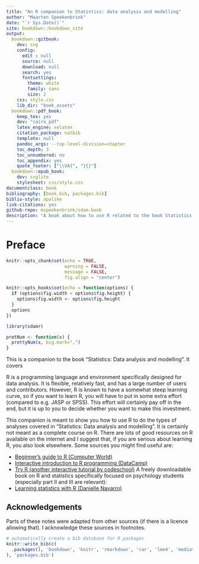 ```yaml
---
title: "An R companion to Statistics: data analysis and modelling"
author: "Maarten Speekenbrink"
date: "`r Sys.Date()`"
site: bookdown::bookdown_site
output:
  bookdown::gitbook:
    dev: svg
    config:
      edit : null
      source: null
      download: null
      search: yes
      fontsettings:
        theme: white
        family: sans
        size: 2
    css: style.css
    lib_dir: "book_assets"
  bookdown::pdf_book:
    keep_tex: yes
    dev: "cairo_pdf"
    latex_engine: xelatex
    citation_package: natbib
    template: null
    pandoc_args: --top-level-division=chapter
    toc_depth: 3
    toc_unnumbered: no
    toc_appendix: yes
    quote_footer: ["\\VA{", "}{}"]
  bookdown::epub_book:
    dev: svglite
    stylesheet: css/style.css
documentclass: book
bibliography: [book.bib, packages.bib]
biblio-style: apalike
link-citations: yes
github-repo: mspeekenbrink/sdam-book
description: "A book about how to use R related to the book Statistics: Data analysis and modelling."
---
```


# Preface {-}

```r
knitr::opts_chunk$set(echo = TRUE,
                      warning = FALSE,
                      message = FALSE,
                      fig.align = "center")

knitr::opts_hooks$set(echo = function(options) {
  if (options$fig.width < options$fig.height) {
    options$fig.width <- options$fig.height
  }
  options
})

library(sdamr)
```

```r
pretNum <- function(x) {
  prettyNum(x, big.mark=",")
}
```

This is a companion to the book "Statistics: Data analysis and modelling". It covers 

R is a programming language and environment specifically designed for data analysis. It is flexible, relatively fast, and has a large number of users and contributors. However, R is known to have a somewhat steep learning curve, so if you want to learn R, you will have to put in some extra effort (compared to e.g. JASP or SPSS). This effort will certainly pay off in the end, but it is up to you to decide whether you want to make this investment. 

This companion is meant to show you how to use R to do the types of analyses covered in "Statistics: Data analysis and modelling". It is certainly not meant as a complete course on R. There are lots of good resources on R available on the internet and I suggest that, if you are serious about learning R, you also look elsewhere. Some sources you might find useful are:

+ [Beginner's guide to R (Computer World)](http://www.computerworld.com/s/article/9239625/Beginner_s_guide_to_R_Introduction)
+ [Interactive introduction to R programming (DataCamp)](https://campus.datacamp.com/courses/free-introduction-to-r/)
+ [Try R (another interactive tutorial by codeschool)](http://tryr.codeschool.com/)
A freely downloadable book on R and statistics specifically focused on psychology students (especially part II and III are relevant):
+ [Learning statistics with R (Danielle Navarro)](https://learningstatisticswithr.com/)


## Acknowledgements

Parts of these notes were adapted from other sources (if there is a licence allowing that). I acknowledge these sources in footnotes.

```r
# automatically create a bib database for R packages
knitr::write_bib(c(
  .packages(), 'bookdown', 'knitr', 'rmarkdown', 'car', 'lme4', 'mediation', 'ggplot2', 'afex', 'lmerTest', 'Bayesfactor', 'GGally', 'codingMatrices', 'emmeans'  
), 'packages.bib')
```
